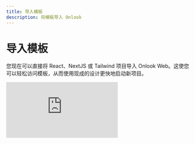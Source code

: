 ```yaml
---
title: 导入模板
description: 将模板导入 Onlook
---
```


# 导入模板

您现在可以直接将 React、NextJS 或 Tailwind 项目导入 Onlook Web。这使您可以轻松访问模板，从而使用现成的设计更快地启动新项目。

<div className="relative w-full" style={{ paddingTop: '56.25%' }}>
  <iframe
    className="absolute top-0 left-0 w-full h-full"
    src="https://www.youtube.com/embed/tfLaIFBLJwk"
    title="FINALLY a Visual Editor for Tailwind Templates"
    frameBorder="0"
    allow="accelerometer; autoplay; clipboard-write; encrypted-media; gyroscope; picture-in-picture; web-share"
    referrerPolicy="strict-origin-when-cross-origin"
    allowFullScreen
  ></iframe>
</div>